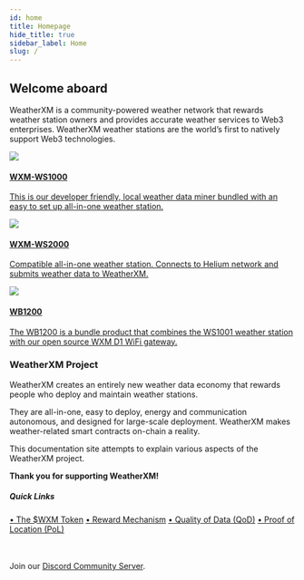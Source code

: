 ```yaml
---
id: home
title: Homepage
hide_title: true
sidebar_label: Home
slug: /
---
```



## Welcome aboard 

WeatherXM is a community-powered weather network that rewards weather station owners and provides accurate weather services to Web3 enterprises.
WeatherXM weather stations are the world’s first to natively support Web3 technologies.


<section className="product-container" style={{ display: 'flex', justifyContent: 'space-between', flexWrap: 'wrap' }}>
  <div className="device" style={{ flex: 1, margin: '10px', minWidth: '200px', boxSizing: 'border-box', border: '1px solid #ddd', padding: '20px', textAlign: 'center' }}>
    <a href="/wxm-devices/wifi-m5-bundle/wxm-ws1000-introduction">
      <img src={useBaseUrl("img/home/m5.png")} style={{ maxWidth: '100%', height: 'auto' }} />
      <div className="device-info" style={{ marginTop: '10px' }}>
        <h4 style={{ margin: '10px 0 5px' }}>WXM-WS1000</h4>
        <p style={{ margin: 0 }}>This is our developer friendly, local weather data miner bundled with an easy to set up all-in-one weather station.</p>
      </div>
    </a>
  </div>
  
  <div className="device" style={{ flex: 1, margin: '10px', minWidth: '200px', boxSizing: 'border-box', border: '1px solid #ddd', padding: '20px', textAlign: 'center' }}>
    <a href="/wxm-devices/helium-bundle/wxm-ws2000-introduction">
      <img src={useBaseUrl("/img/home/helium.png")} style={{ maxWidth: '100%', height: 'auto' }} />
      <div className="device-info" style={{ marginTop: '10px' }}>
        <h4 style={{ margin: '10px 0 5px' }}>WXM-WS2000</h4>
        <p style={{ margin: 0 }}>Compatible all-in-one weather station. Connects to Helium network and submits weather data to WeatherXM.</p>
      </div>
    </a>
  </div>

  <div className="device" style={{ flex: 1, margin: '10px', minWidth: '200px', boxSizing: 'border-box', border: '1px solid #ddd', padding: '20px', textAlign: 'center' }}>
    <a href="/wxm-devices/D1-bundle/wb1200-introduction.mdx">
      <img src={useBaseUrl("/img/home/D1-bundle.webp")} style={{ maxWidth: '100%', height: 'auto' }} />
      <div className="device-info" style={{ marginTop: '10px' }}>
        <h4 style={{ margin: '10px 0 5px' }}>WB1200</h4>
        <p style={{ margin: 0 }}>The WB1200 is a bundle product that combines the WS1001 weather station with our open source WXM D1 WiFi gateway.</p>
      </div>
    </a>
  </div>
</section>


 
<div class=" no-shadow">
  <h3>WeatherXM Project</h3>
  <p>WeatherXM creates an entirely new weather data economy that rewards people who deploy and maintain weather stations.</p>
    <p>They are all-in-one, easy to deploy, energy and communication autonomous, and designed for large-scale deployment.
    WeatherXM makes weather-related smart contracts on-chain a reality.</p>
    <p>This documentation site attempts to explain various aspects of the WeatherXM project.</p>
    <p><b>Thank you for supporting WeatherXM!</b></p>
  <h5 class="quickLinks">Quick Links</h5>
  <a className="block" href="/tokenomics">&#8226; The $WXM Token</a>
  <a className="block" href="/reward-mechanism/">&#8226; Reward Mechanism</a>
  <a className="block" href="/project/quality-of-data/">&#8226; Quality of Data (QoD)</a>
  <a className="block" href="/project/proof-of-location/">&#8226; Proof of Location (PoL)</a>
</div>
<br></br>
<p>Join our <a href="https://weatherxm.com/discord" target="_blank" rel="noopener noreferrer">Discord Community Server</a>.</p>

